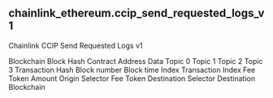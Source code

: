 ## chainlink_ethereum.ccip_send_requested_logs_v1 
Chainlink CCIP Send Requested Logs v1


<ParamField path="blockchain">
Blockchain
</ParamField>
<ParamField path="block_hash">
Block Hash
</ParamField>
<ParamField path="contract_address">
Contract Address
</ParamField>
<ParamField path="data">
Data
</ParamField>
<ParamField path="topic0">
Topic 0
</ParamField>
<ParamField path="topic1">
Topic 1
</ParamField>
<ParamField path="topic2">
Topic 2
</ParamField>
<ParamField path="topic3">
Topic 3
</ParamField>
<ParamField path="tx_hash">
Transaction Hash
</ParamField>
<ParamField path="block_number">
Block number
</ParamField>
<ParamField path="block_time">
Block time
</ParamField>
<ParamField path="index">
Index
</ParamField>
<ParamField path="tx_index">
Transaction Index
</ParamField>
<ParamField path="fee_token_amount">
Fee Token Amount
</ParamField>
<ParamField path="origin_selector">
Origin Selector
</ParamField>
<ParamField path="fee_token">
Fee Token
</ParamField>
<ParamField path="destination_selector">
Destination Selector
</ParamField>
<ParamField path="destination_blockchain">
Destination Blockchain
</ParamField>
